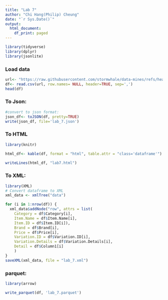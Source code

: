 ```yaml
---
title: "Lab 7"
author: "Chi Hang(Philip) Cheung"
date: "`r Sys.Date()`"
output:
  html_document:
    df_print: paged
---
```


```r
library(tidyverse)
library(dplyr)
library(jsonlite)
```

### Load data

```r
url<- "https://raw.githubusercontent.com/stormwhale/data-mines/refs/heads/main/lab%207.csv"
df<- read.csv(url, row.names= NULL, header=TRUE, sep=',')
head(df)
```

### To Json:
```r
#convert to json format:
json_df<- toJSON(df, pretty=TRUE)
write(json_df, file='lab_7.json')
```

### To HTML
```r
library(knitr)

html_df<- kable(df, format = "html", table.attr = "class='dataframe'")

writeLines(html_df, "lab7.html")
```

### To XML:
```r
library(XML)
# Convert dataframe to XML
xml_data <- xmlTree("data")

for (i in 1:nrow(df)) {
  xml_data$addNode("row", attrs = list(
    Category = df$Category[i], 
    Item.Name = df$Item.Name[i], 
    Item.ID = df$Item.ID[i]),
    Brand = df$Brand[i],
    Price = df$Price[i],
    Variation.ID = df$Variation.ID[i],
    Variation.Details = df$Variation.Details[i],
    Detail = df$Column1[i]
    )
}
saveXML(xml_data, file = "lab_7.xml")
```
### parquet:
```r
library(arrow)

write_parquet(df, 'lab_7.parquet')
```



